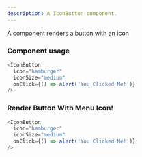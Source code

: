 ```yaml
---
description: A IconButton component.
---
```



A component renders a button with an icon

### Component usage

```js
<IconButton
  icon="hamburger"
  iconSize="medium"
  onClick={() => alert('You Clicked Me!')}
/>
```

### Render Button With Menu Icon!

```js live
<IconButton
  icon="hamburger"
  iconSize="medium"
  onClick={() => alert('You Clicked Me!')}
/>
```
